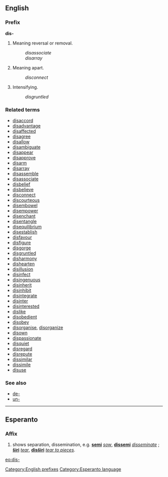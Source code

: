 ==English==
===Prefix===
'''dis-'''

#Meaning reversal or removal.
#:''disassociate''
#:''disarray''
#Meaning apart.
#:''disconnect''
#Intensifying.
#:''disgruntled''

===Related terms===
*[[disaccord]]
*[[disadvantage]]
*[[disaffected]]
*[[disagree]]
*[[disallow]]
*[[disambiguate]]
*[[disappear]]
*[[disapprove]]
*[[disarm]]
*[[disarray]]
*[[disassemble]]
*[[disassociate]]
*[[disbelief]]
*[[disbelieve]]
*[[disconnect]]
*[[discourteous]]
*[[disembowel]]
*[[disempower]]
*[[disenchant]]
*[[disentangle]]
*[[disequilibrium]]
*[[disestablish]]
*[[disfavour]]
*[[disfigure]]
*[[disgorge]]
*[[disgruntled]]
*[[disharmony]]
*[[dishearten]]
*[[disillusion]]
*[[disinfect]]
*[[disingenuous]]
*[[disinherit]]
*[[disinhibit]]
*[[disintegrate]]
*[[disinter]]
*[[disinterested]]
*[[dislike]]
*[[disobedient]]
*[[disobey]]
*[[disorganise]], [[disorganize]]
*[[disown]]
*[[dispassionate]]
*[[disquiet]]
*[[disregard]]
*[[disrepute]]
*[[dissimilar]]
*[[dissimile]]
*[[disuse]]

===See also===
*[[de-]]
*[[un-]]

----
==Esperanto==
===Affix===
# shows separation, dissemination, e.g. '''[[semi]]''' ''[[sow]]'', '''[[dissemi]]''' ''[[disseminate]]'' ; '''[[ŝiri]]''' ''[[tear]]'', '''[[disŝiri]]''' ''[[tear to pieces]]''.

[[eo:dis-]]
[[Category:English prefixes]]
[[Category:Esperanto language]]
{{Universala Vortaro}}